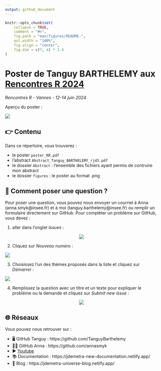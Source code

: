 ```yaml
---
output: github_document
---
```


<!-- README.md is generated from README.Rmd. Please edit that file -->

```r
knitr::opts_chunk$set(
    collapse = TRUE,
    comment = "#>",
    fig.path = "man/figures/README-",
    out.width = "100%",
    fig.align = "center",
    fig.dim = c(7, 4) * 1.4
)
```

# Poster de Tanguy BARTHELEMY aux [Rencontres R 2024](https://rr2024.sciencesconf.org/)
*Rencontres R - Vannes - 12-14 juin 2024*

<!-- badges: start -->
<!-- badges: end -->


Aperçu du poster :

<img src="https://github.com/TanguyBarthelemy/rr2024/blob/main/figures/poster.png?raw=true">


## 👉 Contenu

Dans ce répertoire, vous trouverez :

- le poster `poster_RR.pdf`
- l'abstract `Abstract_Tanguy_BARTHELEMY_rjd3.pdf`
- le dossier `Abstract` : l'ensemble des fichiers ayant permis de contruire mon abstract
- le dossier `figures` : le poster au format .png


## 🙋 Comment poser une question ?

Pour poser une question, vous pouvez nous envoyer un courriel à Anna (anna.smyk@insee.fr) et à moi (tanguy.barthelemy@insee.fr) ou remplir un formulaire directement sur GitHub.
Pour compléter un problème sur GitHub, vous devez :

1. aller dans l'onglet *Issues* :

<p align="center">
  <img src="https://github.com/TanguyBarthelemy/rr2024/blob/main/figures/issue/issue_panel.png?raw=true">
</p>

2. Cliquez sur *Nouveau numéro* :

<p align="center">
  <img src="https://github.com/TanguyBarthelemy/rr2024/blob/main/figures/issue/create_issue.png?raw=true">


3. Choisissez l'un des thèmes proposés dans la liste et cliquez sur *Démarrer* :

<p align="center">
  <img src="https://github.com/TanguyBarthelemy/rr2024/blob/main/figures/issue/choose_issue.png?raw=true">


4. Remplissez la question avec un titre et un texte pour expliquer le problème ou la demande et cliquez sur *Submit new issue* :

<p align="center">
  <img src="https://github.com/TanguyBarthelemy/rr2024/blob/main/figures/issue/complete_issue.png?raw=true">
</p>


## 🌐 Réseaux

Vous pouvez nous retrouver sur :

- 🖥️ GitHub Tanguy : https://github.com/TanguyBarthelemy
- 👨‍💻 GitHub Anna : https://github.com/annasmyk
- ▶️ [Youtube](https://www.youtube.com/@TSwithJDemetraandR)
- 📚 Documentation : https://jdemetra-new-documentation.netlify.app/
- 📝 Blog : https://jdemetra-universe-blog.netlify.app/
